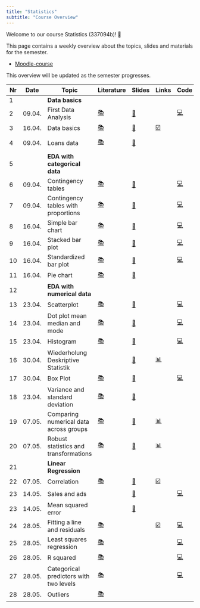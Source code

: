 ```yaml
---
title: "Statistics"
subtitle: "Course Overview"
---
```


Welcome to our course Statistics (337094b)! 👋  

This page contains a weekly overview about the topics, slides and materials for the semester.

- [Moodle-course](https://moodle.hdm-stuttgart.de/course/view.php?id=2464)



:::{.callout-note}
This overview will be updated as the semester progresses.
:::


|	Nr	|	Date	|	Topic	|	Literature	|		Slides		|	Links	|	Code	|	Data
|	---	|	---	|	---	|	---	|		---		|	---	|	---	|	---
|	1	|		|	**Data basics**	|		|				|		|		|	
|	2	|	09.04.	|	First Data Analysis	|	[📚](https://openintro-ims.netlify.app/data-hello.html#case-study-stents-strokes)	|		[📑](https://docs.google.com/presentation/d/16rm-2so8cO8ePO5RjhMaWOM6Frf3pZWdCMXcCPu28KY/export/pdf)		|		|	[💻](https://colab.research.google.com/github/kirenz/lab-ims/blob/main/ae/1_netflix.ipynb)	|	[📊](https://docs.google.com/spreadsheets/d/1QO0UfC43YwJ0YIg5LWaYkVUX-qGh93wZZ6JLyHa3_bg/edit?usp=sharing)
|	3	|	16.04.	|	Data basics	|	[📚](https://openintro-ims.netlify.app/data-hello.html#data-basics)	|		[📑](https://docs.google.com/presentation/d/1Bz24-QtRLx45q9GPIpbCE31hJUdxlujmsEZhf62GwcE/export/pdf)		|	[☑️](https://forms.gle/EJT7mcYgPi8drKgR9)	|		|	
|	4	|	09.04.	|	Loans data	|	[📚](https://openintro-ims.netlify.app/explore-categorical.html#explore-categorical)	|		[📑](https://docs.google.com/presentation/d/1QSSg8Qjq24LQwssbyTKpXj1clnS27RqZlBCrsKw87EY/export/pdf)		|		|		|	[💽 loans.csv](https://raw.githubusercontent.com/kirenz/datasets/master/loans.csv)
|	5	|		|	**EDA with categorical data**	|		|				|		|		|	
|	6	|	09.04.	|	Contingency tables	|	[📚](https://openintro-ims.netlify.app/explore-categorical.html#contingency-tables-and-bar-plots)	|		[📑](https://docs.google.com/presentation/d/1JcwxhZWyHymynXCbe4BIG84dGrxgSE869yLagcjSBzM/export/pdf)		|		|	[💻](https://colab.research.google.com/github/kirenz/lab-altair/blob/main/ae/04-1-contingency-table.ipynb)	|	[💽 loans.csv](https://raw.githubusercontent.com/kirenz/datasets/master/loans.csv)
|	7	|	09.04.	|	Contingency tables with proportions	|	[📚](https://openintro-ims.netlify.app/explore-categorical.html#row-and-column-proportions)	|		[📑](https://docs.google.com/presentation/d/1GXCJzYJmHslZkf0NsSwMvHBeUeLqu24fiwinjoCBlek/export/pdf)		|		|	[💻](https://colab.research.google.com/github/kirenz/lab-altair/blob/main/ae/04-3-row-column-proportions.ipynb)	|	[💽 loans.csv](https://raw.githubusercontent.com/kirenz/datasets/master/loans.csv)
|	8	|	16.04.	|	Simple bar chart	|	[📚](https://openintro-ims.netlify.app/explore-categorical.html#contingency-tables-and-bar-plots)	|		[📑](https://docs.google.com/presentation/d/1RpYvnIxE5QCK3-urCa76CHUvDqOKlFb7TdAn6XgYjew/export/pdf)		|		|	[💻](https://colab.research.google.com/github/kirenz/lab-altair/blob/main/ae/04-1-bar-chart-altair.ipynb)	|	[💽 loan50.csv](https://raw.githubusercontent.com/kirenz/datasets/master/loan50.csv)
|	9	|	16.04.	|	Stacked bar plot	|	[📚](https://openintro-ims.netlify.app/explore-categorical.html#bar-plots-with-two-variables)	|		[📑](https://docs.google.com/presentation/d/1TU5pqJqfgzcBRitDtSxjdRPhwl2TM9Rt3u3FHTPT020/export/pdf)		|		|	[💻](https://colab.research.google.com/github/kirenz/lab-altair/blob/main/ae/04-2-stacked-bar-chart-altair.ipynb)	|	[💽 loan50.csv](https://raw.githubusercontent.com/kirenz/datasets/master/loan50.csv)
|	10	|	16.04.	|	Standardized bar plot	|	[📚](https://openintro-ims.netlify.app/explore-categorical.html#bar-plots-with-two-variables)	|		[📑](https://docs.google.com/presentation/d/1BV7XwkZLfTMe5acsDomL3pcSsNhatpswRa11XuzNuLQ/export/pdf)		|		|	[💻](https://colab.research.google.com/github/kirenz/lab-altair/blob/main/ae/04-2-standardized-bar-chart-altair.ipynb)	|	[💽 loan50.csv](https://raw.githubusercontent.com/kirenz/datasets/master/loan50.csv)
|	11	|	16.04.	|	Pie chart	|	[📚](https://openintro-ims.netlify.app/explore-categorical.html#pie-charts)	|		[📑](https://docs.google.com/presentation/d//export/pdf)		|		|		|	
|	12	|		|	**EDA with numerical data**	|		|				|		|		|	
|	13	|	23.04.	|	Scatterplot	|	[📚](https://openintro-ims.netlify.app/explore-numerical.html#scatterplots)	|		[📑](https://docs.google.com/presentation/d/1BDhdDCt4W7-COM08rPD0OWdnXTHeLvayZhErwv3hszQ/export/pdf)		|		|	[💻](https://colab.research.google.com/github/kirenz/lab-altair/blob/main/ae/05-1-scatterplot-paired-data-altair.ipynb)	|	
|	14	|	23.04.	|	Dot plot mean median and mode	|	[📚](https://openintro-ims.netlify.app/explore-numerical.html#dotplots)	|		[📑](https://docs.google.com/presentation/d/1IdbKOdeEzAp1TUwYwYKMiptH-VX6OfCH60f2bMZCdKg/export/pdf)		|		|	[💻](https://colab.research.google.com/github/kirenz/lab-altair/blob/main/ae/05-2-dot-plots-mean-altair.ipynb)	|	
|	15	|	23.04.	|	Histogram 	|	[📚](https://openintro-ims.netlify.app/explore-numerical.html#histograms)	|		[📑](https://docs.google.com/presentation/d/1tpbG5V28sIVdLuE_oIWzz59tRMRNL8baXu2xHzE4Hb4/export/pdf)		|		|	[💻](https://colab.research.google.com/github/kirenz/lab-altair/blob/main/ae/05-3-histograms-altair.ipynb)	|	
|	16	|	30.04.	|	Wiederholung Deskriptive Statistik	|		|		[📑](https://docs.google.com/presentation/d/118SVJGFF4VGJHJxA-SmUEByz_lg3Em_Ltf2luq3E6zU/export/pdf)		|	[📊](https://docs.google.com/spreadsheets/d/1S57lvW0M4vzNRRTCK-BYh4-Rzza6OMdOUM32hwlGsoU/edit?usp=sharing)				
|	17	|	30.04.	|	Box Plot	|	[📚](https://openintro-ims.netlify.app/explore-numerical.html#boxplots)	|		[📑](https://docs.google.com/presentation/d/1h5yxmPPpQPOBFaBjVFdHHBRobZpa3DAsfBo3zv2oJkU/export/pdf)		|		|	[💻](https://colab.research.google.com/github/kirenz/lab-altair/blob/main/ae/05-5-box-plot-altair.ipynb)	|	
|	18	|	23.04.	|	Variance and standard deviation	|	[📚](https://openintro-ims.netlify.app/explore-numerical.html#histograms)	|		[📑](https://docs.google.com/presentation/d/1Hddg_8zn5MC9OLwbDrRLA4KYHx39uUrD_9Pp1nC-nQ8/export/pdf)		|		|		|	[💽 Google Sheets](https://docs.google.com/spreadsheets/d/1xXhRBbKjqlglrUUdRKWhwG5XiMKQsbGqOagLara3V0k/edit?usp=sharing)
|	19	|	07.05.	|	Comparing numerical data across groups	|	[📚](https://openintro-ims.netlify.app/explore-categorical.html#comparing-numerical-data-across-groups)	|		[📑](https://docs.google.com/presentation/d/1yWzxDmaSVwygOQoAuRdYLq_32lIe_utHlaOWW5f63jk/export/pdf)		|	[📊](https://docs.google.com/spreadsheets/d/1eYbjmPnmi0kniJspzed017udPsMGXKu-uMDFrgdxmcQ/edit?usp=sharing)	|		|	
|	20	|	07.05.	|	Robust statistics and transformations	|	[📚](https://openintro-ims.netlify.app/explore-numerical.html#robust-statistics)	|		[📑](https://docs.google.com/presentation/d/16Oy2-hXJgTd4IUjYSj6ZN0gBimS_Oe5OSpe7B6I91qg/export/pdf)		|	[📊](https://docs.google.com/spreadsheets/d/1eYbjmPnmi0kniJspzed017udPsMGXKu-uMDFrgdxmcQ/edit?usp=sharing)	|		|	
|	21	|		|	**Linear Regression**	|		|				|		|		|	
|	22	|	07.05.	|	Correlation	|	[📚](https://openintro-ims.netlify.app/model-slr.html#describing-linear-relationships-with-correlation)	|		[📑](https://docs.google.com/presentation/d/1JyvtQBRiUhjncLki3ozy4SvvgwRqS7Gmj_vUpFokzzo/export/pdf)		|	[☑️](https://forms.gle/5ntV6z8yHk8g4qgZ8)	|		|	
|	23	|	14.05.	|	Sales and ads 	|		|		[📑](https://docs.google.com/presentation/d/1q9o_PycjwItr-5PxotZFFzkwdqvo8fVskv_Y0H1CbxE/export/pdf)		|		|	[💻](https://github.com/kirenz/ae-models)	|	
|	23	|	14.05.	|	Mean squared error	|		|		[📑](https://docs.google.com/presentation/d/1DnX0RnGCguOE2elQJFrcu2efZp6hjre7fsTrAfBJQTA/export/pdf)		|		|		|	
|	24	|	28.05.	|	Fitting a line and residuals	|	[📚](https://openintro-ims.netlify.app/model-slr.html#fit-line-res-cor)	|	<!--	[📑](https://docs.google.com/presentation/d/18xWbx5rkptYfOaqzpfIc7RD-LC9Y-Wgs_7tz9Z2a2hg/export/pdf)	-->	|	[☑️](https://forms.gle/JFMXzjByDRGZtbDx8)	|	[💻](https://colab.research.google.com/github/kirenz/lab-ims/blob/main/ims/07-1-fitting.ipynb)	|	
|	25	|	28.05.	|	Least squares regression	|	[📚](https://openintro-ims.netlify.app/model-slr.html#least-squares-regression)	|	<!--	[📑](https://docs.google.com/presentation/d/1jreIuC0fOiVPHt6CUNYb-Kb4uKogCeftBZP5Zum6jSQ/export/pdf)	-->	|		|	[💻](https://colab.research.google.com/github/kirenz/lab-ims/blob/main/ims/07-3-least-squares.ipynb)	|	
|	26	|	28.05.	|	R squared	|	[📚](https://openintro-ims.netlify.app/model-slr.html#r-squared)	|	<!--	[📑](https://docs.google.com/presentation/d/1ZIijR7F877M9peDH2rhb3IO7dP6JGDd1ypz_C2pAyGI/export/pdf)	-->	|		|	[💻](https://colab.research.google.com/github/kirenz/lab-ims/blob/main/ims/07-4-strength-fit.ipynb)	|	
|	27	|	28.05.	|	Categorical predictors with two levels	|	[📚](https://openintro-ims.netlify.app/model-slr.html#categorical-predictor-two-levels)	|	<!--	[📑](https://docs.google.com/presentation/d/1Ca1pslYtl_bsPgY00JMhseV4klnU81AWw6s5Y8a15PA/export/pdf)	-->	|		|	[💻](https://colab.research.google.com/github/kirenz/lab-ims/blob/main/ims/07-5-categorical.ipynb)	|	
|	28	|	28.05.	|	Outliers	|	[📚](https://openintro-ims.netlify.app/model-slr.html#outliers-in-regression)	|	<!--	[📑](https://docs.google.com/presentation/d/1UxbXpM0_BtZu9nAUczUopOOGT39hzn9Ucz0jOTYmM_Y/export/pdf)	-->	|		|		|	